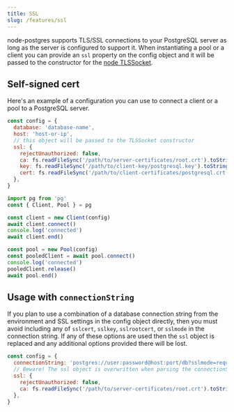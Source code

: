 ```yaml
---
title: SSL
slug: /features/ssl
---
```


node-postgres supports TLS/SSL connections to your PostgreSQL server as long as the server is configured to support it. When instantiating a pool or a client you can provide an `ssl` property on the config object and it will be passed to the constructor for the [node TLSSocket](https://nodejs.org/api/tls.html#tls_class_tls_tlssocket).

## Self-signed cert

Here's an example of a configuration you can use to connect a client or a pool to a PostgreSQL server.

```js
const config = {
  database: 'database-name',
  host: 'host-or-ip',
  // this object will be passed to the TLSSocket constructor
  ssl: {
    rejectUnauthorized: false,
    ca: fs.readFileSync('/path/to/server-certificates/root.crt').toString(),
    key: fs.readFileSync('/path/to/client-key/postgresql.key').toString(),
    cert: fs.readFileSync('/path/to/client-certificates/postgresql.crt').toString(),
  },
}

import pg from 'pg'
const { Client, Pool } = pg

const client = new Client(config)
await client.connect()
console.log('connected')
await client.end()

const pool = new Pool(config)
const pooledClient = await pool.connect()
console.log('connected')
pooledClient.release()
await pool.end()
```

## Usage with `connectionString`

If you plan to use a combination of a database connection string from the environment and SSL settings in the config object directly, then you must avoid including any of `sslcert`, `sslkey`, `sslrootcert`, or `sslmode` in the connection string. If any of these options are used then the `ssl` object is replaced and any additional options provided there will be lost.

```js
const config = {
  connectionString: 'postgres://user:password@host:port/db?sslmode=require',
  // Beware! The ssl object is overwritten when parsing the connectionString
  ssl: {
    rejectUnauthorized: false,
    ca: fs.readFileSync('/path/to/server-certificates/root.crt').toString(),
  },
}
```
